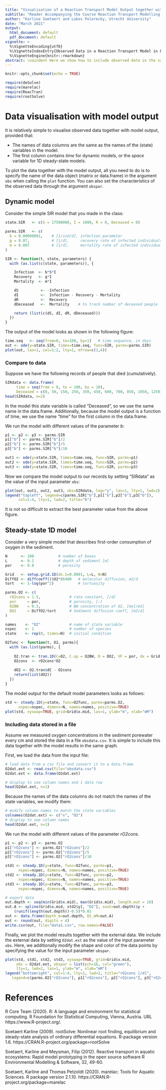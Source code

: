 ```yaml
---
title: "Visualisation of a Reaction Transport Model Output together with Observed Data in R"
subtitle: "Reader Accompanying the Course Reaction Transport Modelling in the Hydrosphere"
author: "Karline Soetaert and Lubos Polerecky, Utrecht University"
date: "March 2021"
output:
  html_document: default
  pdf_document: default
vignette: >
  %\VignetteEncoding{utf8}
  %\VignetteIndexEntry{Observed Data in a Reaction Transport Model in R: accessory material}
  %\VignetteEngine{knitr::rmarkdown}
abstract: \noindent Here we show how to include observed data in the same graph as the output of a reaction-transport model. This can be used to estimate values of model parameters that best fit the observed data.
---
```


```r
knitr::opts_chunk$set(echo = TRUE)
```

```r
require(deSolve)    
require(marelac)
require(ReacTran)
require(rootSolve)
```

# Data visualisation with model output

It is relatively simple to visualise observed data together with model output, provided that:

* The names of data columns are the same as the names of the (state) variables in the model.
* The first column contains *time* for dynamic models, or the *space* variable for 1D steady-state models.

To plot the data together with the model output, all you need to do is to specify the name of the data object (matrix or data.frame) in the argument ``obs`` when calling the ``plot`` function. You can also set the characteristics of the observed data through the argument ``obspar``.

## Dynamic model

Consider the simple SIR model that you made in the class:

```r
state.SIR   <- c(S = 17500000, I = 1000, R = 0, Deceased = 0)

parms.SIR   <- c(
  b = 0.00000001,    # [1/ind/d], infection parameter 
  g = 0.07,          # [1/d],     recovery rate of infected individuals
  m = 0.007          # [1/d],     mortality rate of infected individuals
)

SIR <- function(t, state, parameters) {
  with (as.list(c(state, parameters)), {

    Infection  <- b*S*I
    Recovery   <- g*I
    Mortality  <- m*I

    dS          <- -Infection 
    dI          <-  Infection - Recovery - Mortality
    dR          <-  Recovery
    dDeceased   <-  Mortality    # to track number of deceased people

    return (list(c(dS, dI, dR, dDeceased)))
  }) 
}
```

The output of the model looks as shown in the following figure:
```r
time.seq   <- seq(from=0, to=100, by=1)   # time sequence, in days
out <- ode(y=state.SIR, times=time.seq, func=SIR, parms=parms.SIR)
plot(out, las=1, col=1:2, lty=1, mfrow=c(1,4))
```

### Compare to data

Suppose we have the following records of people that died (cumulatively). 

```r
SIRdata <- data.frame(
     time = seq(from = 0, to = 100, by = 10),
     Deceased = c(0, 50, 150, 250, 350, 450, 600, 700, 850, 1050, 1250))
head(SIRdata, n=2)
```

In the model this state variable is called "Deceased", so we use the same name in the data.frame. Additionally, because the model output is a function of time, we use the name "time" for the first column in the data.frame.

We run the model with different values of the parameter *b*:

```r
p1 <- p2 <- p3 <- parms.SIR
p1["b"] <- parms.SIR["b"]/2
p2["b"] <- parms.SIR["b"]/5
p3["b"] <- parms.SIR["b"]/10

out1 <- ode(y=state.SIR, times=time.seq, func=SIR, parms=p1)
out2 <- ode(y=state.SIR, times=time.seq, func=SIR, parms=p2)
out3 <- ode(y=state.SIR, times=time.seq, func=SIR, parms=p3)
```

Now we compare the model output to our records by setting "SIRdata" as the value of the input parameter ``obs``:
```r
plot(out, out1, out2, out3, obs=SIRdata, log="y", las=1, lty=1, lwd=2)
legend("topleft", legend=c(parms.SIR["b"],p1["b"],p2["b"],p3["b"]), 
      col=1:4, lty=1, lwd=2, title="b")
```

It is not so difficult to extract the best parameter value from the above figure.

## Steady-state 1D model

Consider a very simple model that describes first-order consumption of oxygen in the sediment.

```r
N      <- 100           # number of boxes
L      <- 0.1           # depth of sediment [m] 
por    <- 0.8           # porosity

Grid   <- setup.grid.1D(dx.1=0.0001, L=L, N=N)
DiffO2 <- diffcoeff()$O2*86400   # molecular diffusion, m2/d
tort   <- 1-log(por^2)           # tortuosity

parms.O2 <- c(
  rO2cons = 1.5,             # rate constant, [/d]
  por     = por,             # porosity, [-]
  O2BW    = 0.3,             # BW concentration of O2, [mol/m3]
  DO2     = DiffO2/tort      # Sediment diffusion coeff, [m2/d]
)

names    <- "O2"             # name of state variable
nspec    <- 1                # number of species
state    <- rep(0, times=N)  # initial condition

O2func <- function(t, O2, parms){
  with (as.list(parms), {
    
    O2.tran <- tran.1D(C=O2, C.up = O2BW, D = DO2, VF = por, dx = Grid)
    O2cons  <- rO2cons*O2
    
    dO2 <- O2.tran$dC - O2cons
    return(list(dO2))
  })
}
```

The model output for the default model parameters looks as follows:
```r
std <- steady.1D(y=state, func=O2func, parms=parms.O2, 
      nspec=nspec, dimens=N, names=names, positive=TRUE)
plot(std, xyswap=TRUE, grid=Grid$x.mid, las=1, ylab="m", xlab="mM")
```

### Including data stored in a file

Assume we measured oxygen concentrations in the sediment porewater every cm and stored the data in a file ``obsdata.csv``. It is simple to include this data together with the model results in the same graph.

First, we load the data from the input file:

```r
# load data from a csv file and convert it to a data.frame
O2dat.ext <- read.csv(file="obsdata.csv")
O2dat.ext <- data.frame(O2dat.ext)

# display to see column names and 1 data row
head(O2dat.ext, n=1)
```

Because the names of the data columns do not match the names of the state variables, we modify them:

```r
# modify column names to match the state variables
colnames(O2dat.ext) <- c("x", "O2")
# display to see column names
head(O2dat.ext, n=1)
```

We run the model with different values of the parameter *rO2cons*. 

```r
p1 <- p2 <- p3 <- parms.O2
p1["rO2cons"] <- parms.O2["rO2cons"]/2
p2["rO2cons"] <- parms.O2["rO2cons"]/5
p3["rO2cons"] <- parms.O2["rO2cons"]/10

std1 <- steady.1D(y=state, func=O2func, parms=p1, 
      nspec=nspec, dimens=N, names=names, positive=TRUE)
std2 <- steady.1D(y=state, func=O2func, parms=p2, 
      nspec=nspec, dimens=N, names=names, positive=TRUE)
std3 <- steady.1D(y=state, func=O2func, parms=p3, 
      nspec=nspec, dimens=N, names=names, positive=TRUE)
```

```r
# export data
out.depth <- seq(min(Grid$x.mid), max(Grid$x.mid), length.out = 10)
out.A <- spline(Grid$x.mid, std2$y[, "O2"], xout=out.depth)$y +
    (runif(length(out.depth))-0.5)*0.01
out <- data.frame(depth_m=out.depth, O2_mM=out.A)
out <- round(out, digits = 4)
write.csv(out, file="data1.csv", row.names=FALSE)
```

Finally, we plot the model results together with the external data. We include the external data by setting ``O2dat.ext`` as the value of the input parameter ``obs``. Here, we additionally modify the shape and color of the data points by specifying the value for the input parameter ``obspar``.

```r
plot(std, std1, std2, std3, xyswap=TRUE, grid=Grid$x.mid, 
     obs = O2dat.ext, obspar = list(pch=16, col="green"),
     lty=1, lwd=2, las=1, ylab="m", xlab="mM")
legend("bottomright", col=1:4, lty=1, lwd=2, title="rO2cons [/d]", 
   legend=c(parms.O2["rO2cons"], p1["rO2cons"], p2["rO2cons"], p3["rO2cons"]))
```

# References

R Core Team (2020). R: A language and environment for statistical computing. R Foundation for Statistical Computing, Vienna, Austria. URL https://www.R-project.org/.
  
Soetaert Karline (2009).  rootSolve: Nonlinear root finding, equilibrium and steady-state analysis of ordinary differential equations.  R-package version 1.6. https://CRAN.R-project.org/package=rootSolve
  
Soetaert, Karline and Meysman, Filip (2012). Reactive transport in aquatic ecosystems: Rapid model
  prototyping in the open source software R Environmental Modelling & Software, 32, 49-60.

Soetaert, Karline and Thomas Petzoldt (2020). marelac: Tools for Aquatic Sciences. R package version
  2.1.10. https://CRAN.R-project.org/package=marelac

